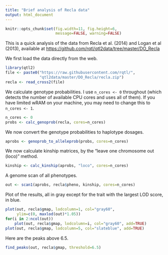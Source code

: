 ```yaml
---
title: "Brief analysis of Recla data"
output: html_document
---
```


```r
knitr::opts_chunk$set(fig.width=11, fig.height=6,
                      message=FALSE, warning=FALSE)
```


This is a quick analysis of the data from Recla et al. (2014)
and Logan et al (2013), available at
<https://github.com/rqtl/qtl2data/tree/master/DO_Recla>

We first load the data directly from the web.

```r
library(qtl2)
file <- paste0("https://raw.githubusercontent.com/rqtl/",
               "qtl2data/master/DO_Recla/recla.zip")
recla <- read_cross2(file)
```

We calculate genotype probabilities. I use `n_cores <- 0`
throughout (which detects the number of available CPU cores and uses
all of them). If you have limited wRAM on your machine, you may need
to change this to `n_cores <- 1`.

```r
n_cores <- 0
probs <- calc_genoprob(recla, cores=n_cores)
```

We now convert the genotype probabilities to haplotype dosages.

```r
aprobs <- genoprob_to_alleleprob(probs, cores=n_cores)
```

We now calculate kinship matrices, by the "leave one chromosome out
(loco)" method.

```r
kinship <- calc_kinship(aprobs, "loco", cores=n_cores)
```

A genome scan of all phenotypes.

```r
out <- scan1(aprobs, recla$pheno, kinship, cores=n_cores)
```

Plot of the results, all in gray except for the trait with the largest
LOD score, in blue.

```r
plot(out, recla$gmap, lodcolumn=1, col="gray60",
     ylim=c(0, maxlod(out)*1.05))
for(i in 2:ncol(out))
    plot(out, recla$gmap, lodcolumn=i, col="gray60", add=TRUE)
plot(out, recla$gmap, lodcolumn=5, col="slateblue", add=TRUE)
```

Here are the peaks above 6.5.

```r
find_peaks(out, recla$gmap, threshold=6.5)
```
